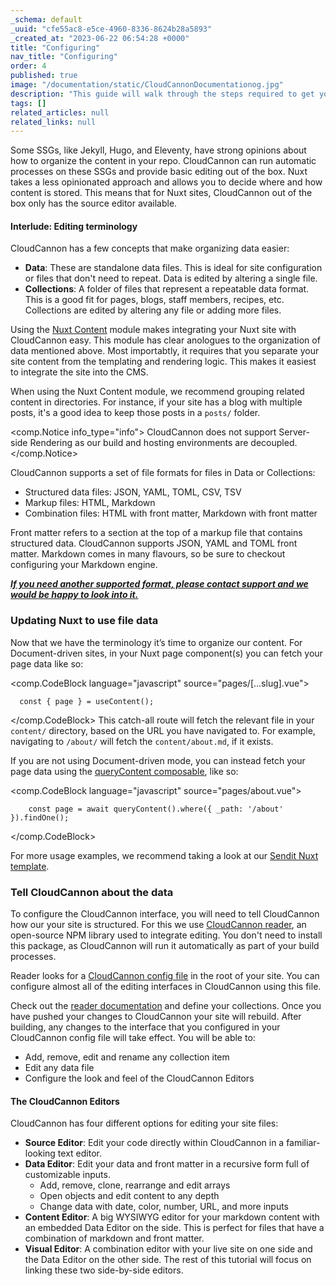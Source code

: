 ```yaml
---
_schema: default
_uuid: "cfe55ac8-e5ce-4960-8336-8624b28a5893"
_created_at: "2023-06-22 06:54:28 +0000"
title: "Configuring"
nav_title: "Configuring"
order: 4
published: true
image: "/documentation/static/CloudCannonDocumentationog.jpg"
description: "This guide will walk through the steps required to get your Nuxt site built, editable and live on CloudCannon."
tags: []
related_articles: null
related_links: null
---
```


Some SSGs, like Jekyll, Hugo, and Eleventy, have strong opinions about how to organize the content in your repo.
CloudCannon can run automatic processes on these SSGs and provide basic editing out of the box.
Nuxt takes a less opinionated approach and allows you to decide where and how content is stored.
This means that for Nuxt sites, CloudCannon out of the box only has the source editor available.

#### Interlude: Editing terminology

CloudCannon has a few concepts that make organizing data easier:

* **Data**\: These are standalone data files. This is ideal for site configuration or files that don't need to repeat. Data is edited by altering a single file.
* **Collections**\: A folder of files that represent a repeatable data format. This is a good fit for pages, blogs, staff members, recipes, etc. Collections are edited by altering any file or adding more files.

Using the [Nuxt Content](https://content.nuxtjs.org/) module makes integrating your Nuxt site with CloudCannon easy.
This module has clear anologues to the organization of data mentioned above.
Most importabtly, it requires that you separate your site content from the templating and rendering logic.
This makes it easiest to integrate the site into the CMS.

When using the Nuxt Content module, we recommend grouping related content in directories.
For instance, if your site has a blog with multiple posts, it's a good idea to keep those posts in a `posts/` folder.

<comp.Notice info_type="info">
  CloudCannon does not support Server-side Rendering as our build and hosting environments are decoupled.
</comp.Notice>

CloudCannon supports a set of file formats for files in Data or Collections:

* Structured data files: JSON, YAML, TOML, CSV, TSV
* Markup files: HTML, Markdown
* Combination files: HTML with front matter, Markdown with front matter

Front matter refers to a section at the top of a markup file that contains structured data. CloudCannon supports JSON, YAML and TOML front matter. Markdown comes in many flavours, so be sure to checkout configuring your Markdown engine.

*<u><strong>If you need another supported format, please contact support and we would be happy to look into it.</strong></u>*

### Updating Nuxt to use file data

Now that we have the terminology it’s time to organize our content.
For Document-driven sites, in your Nuxt page component(s) you can fetch your page data like so:

<comp.CodeBlock language="javascript" source="pages/[...slug].vue">
```
  const { page } = useContent();
```
</comp.CodeBlock>
This catch-all route will fetch the relevant file in your `content/` directory, based on the URL you have navigated to.
For example, navigating to `/about/` will fetch the `content/about.md`, if it exists.

If you are not using Document-driven mode, you can instead fetch your page data using the [queryContent composable](https://content.nuxtjs.org/api/composables/query-content), like so:

<comp.CodeBlock language="javascript" source="pages/about.vue">
```
	const page = await queryContent().where({ _path: '/about' }).findOne();
```
</comp.CodeBlock>

For more usage examples, we recommend taking a look at our [Sendit Nuxt template](https://github.com/CloudCannon/sendit-nuxtjs-template).

### Tell CloudCannon about the data

To configure the CloudCannon interface, you will need to tell CloudCannon how our your site is structured.
For this we use [CloudCannon reader](https://github.com/CloudCannon/reader), an open-source NPM library used to integrate editing.
You don't need to install this package, as CloudCannon will run it automatically as part of your build processes.

Reader looks for a [CloudCannon config file](https://cloudcannon.com/documentation/articles/setting-global-configuration/) in the root of your site.
You can configure almost all of the editing interfaces in CloudCannon using this file.

Check out the [reader documentation](https://github.com/CloudCannon/reader) and define your collections.
Once you have pushed your changes to CloudCannon your site will rebuild.
After building, any changes to the interface that you configured in your CloudCannon config file will take effect.
You will be able to:

* Add, remove, edit and rename any collection item
* Edit any data file
* Configure the look and feel of the CloudCannon Editors

#### The CloudCannon Editors
CloudCannon has four different options for editing your site files:

* **Source Editor**: Edit your code directly within CloudCannon in a familiar-looking text editor.
* **Data Editor**: Edit your data and front matter in a recursive form full of customizable inputs.
  * Add, remove, clone, rearrange and edit arrays
  * Open objects and edit content to any depth
  * Change data with date, color, number, URL, and more inputs
* **Content Editor**: A big WYSIWYG editor for your markdown content with an embedded Data Editor on the side. This is perfect for files that have a combination of markdown and front matter.
* **Visual Editor**: A combination editor with your live site on one side and the Data Editor on the other side. The rest of this tutorial will focus on linking these two side-by-side editors.

